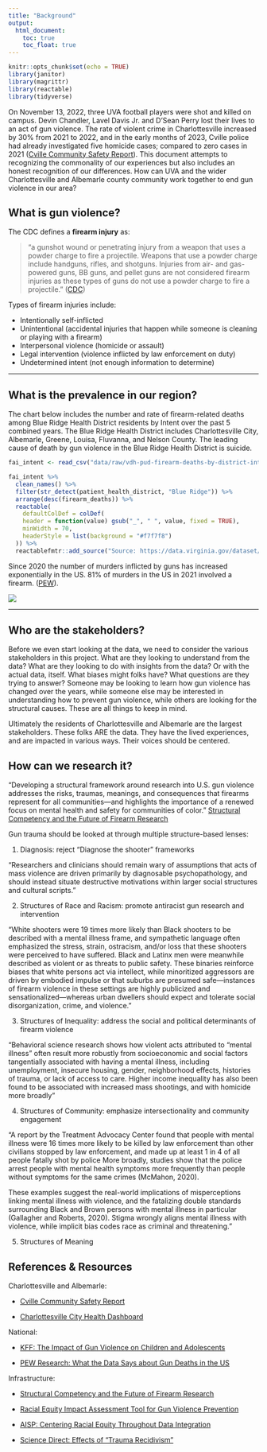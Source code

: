 ```yaml
---
title: "Background"
output: 
  html_document:
    toc: true
    toc_float: true
---
```


```r
knitr::opts_chunk$set(echo = TRUE)
library(janitor)
library(magrittr)
library(reactable)
library(tidyverse)
```

On November 13, 2022, three UVA football players were shot and killed on campus. Devin Chandler, Lavel Davis Jr. and D’Sean Perry lost their lives to an act of gun violence. The rate of violent crime in Charlottesville increased by 30% from 2021 to 2022, and in the early months of 2023, Cville police had already investigated five homicide cases; compared to zero cases in 2021 ([Cville Community Safety Report](https://prescouncil.president.virginia.edu/sites/g/files/jsddwu616/files/2024-01/Final%20Community%20Safety%20Working%20Group%20Report_24.pdf)). This document attempts to recognizing the commonality of our experiences but also includes an honest recognition of our differences. How can UVA and the wider Charlottesville and Albemarle county community work together to end gun violence in our area?



## What is gun violence?

The CDC defines a <b>firearm injury</b> as:

> "a gunshot wound or penetrating injury from a weapon that uses a powder charge to fire a projectile. Weapons that use a powder charge include handguns, rifles, and shotguns. Injuries from air- and gas-powered guns, BB guns, and pellet guns are not considered firearm injuries as these types of guns do not use a powder charge to fire a projectile." ([CDC](https://www.cdc.gov/violenceprevention/firearms/fastfact.html))

Types of firearm injuries include:

-   Intentionally self-inflicted
-   Unintentional (accidental injuries that happen while someone is cleaning or playing with a firearm)
-   Interpersonal violence (homicide or assault)
-   Legal intervention (violence inflicted by law enforcement on duty)
-   Undetermined intent (not enough information to determine)

---

## What is the prevalence in our region? 

The chart below includes the number and rate of firearm-related deaths among Blue Ridge Health District residents by Intent over the past 5 combined years. The Blue Ridge Health District includes Charlottesville City, Albemarle, Greene, Louisa, Fluvanna, and Nelson County. The leading cause of death by gun violence in the Blue Ridge Health District is suicide. 

```r

fai_intent <- read_csv("data/raw/vdh-pud-firearm-deaths-by-district-intent.csv") 

fai_intent %>%
  clean_names() %>%
  filter(str_detect(patient_health_district, "Blue Ridge")) %>%
  arrange(desc(firearm_deaths)) %>%
  reactable(
    defaultColDef = colDef(
    header = function(value) gsub("_", " ", value, fixed = TRUE),
    minWidth = 70,
    headerStyle = list(background = "#f7f7f8")
  )) %>%
  reactablefmtr::add_source("Source: https://data.virginia.gov/dataset/vdh-pud-firearm-deaths-by-district-intent", align = "right", font_style = "italic", font_size = 10, font_color = "grey")
```

Since 2020 the number of murders inflicted by guns has increased exponentially in the US. 81% of murders in the US in 2021 involved a firearm. ([PEW](https://www.pewresearch.org/short-reads/2023/04/26/what-the-data-says-about-gun-deaths-in-the-u-s/)).

<a href="https://www.pewresearch.org/short-reads/2023/04/26/what-the-data-says-about-gun-deaths-in-the-u-s/ft_23-04-20_gundeathsupdate_2/"><img src="https://www.pewresearch.org/wp-content/uploads/2023/04/FT_23.04.20_GunDeathsUpdate_2.png?w=640"/></a>

---

## Who are the stakeholders?

Before we even start looking at the data, we need to consider the various stakeholders in this project. What are they looking to understand from the data? What are they looking to do with insights from the data? Or with the actual data, itself. What biases might folks have? What questions are they trying to answer? Someone may be looking to learn how gun violence has changed over the years, while someone else may be interested in understanding how to prevent gun violence, while others are looking for the structural causes. These are all things to keep in mind.

Ultimately the residents of Charlottesville and Albemarle are the largest stakeholders. These folks ARE the data. They have the lived experiences, and are impacted in various ways. Their voices should be centered.

## How can we research it?

"Developing a structural framework around research into U.S. gun violence addresses the risks, traumas, meanings, and consequences that firearms represent for all communities—and highlights the importance of a renewed focus on mental health and safety for communities of color." [Structural Competency and the Future of Firearm Research](https://www.sciencedirect.com/science/article/pii/S0277953621002112)

Gun trauma should be looked at through multiple structure-based lenses:

1.  Diagnosis: reject “Diagnose the shooter” frameworks

"Researchers and clinicians should remain wary of assumptions that acts of mass violence are driven primarily by diagnosable psychopathology, and should instead situate destructive motivations within larger social structures and cultural scripts."

2.  Structures of Race and Racism: promote antiracist gun research and intervention

"White shooters were 19 times more likely than Black shooters to be described with a mental illness frame, and sympathetic language often emphasized the stress, strain, ostracism, and/or loss that these shooters were perceived to have suffered. Black and Latinx men were meanwhile described as violent or as threats to public safety. These binaries reinforce biases that white persons act via intellect, while minoritized aggressors are driven by embodied impulse or that suburbs are presumed safe—instances of firearm violence in these settings are highly publicized and sensationalized—whereas urban dwellers should expect and tolerate social disorganization, crime, and violence."

3.  Structures of Inequality: address the social and political determinants of firearm violence

"Behavioral science research shows how violent acts attributed to “mental illness” often result more robustly from socioeconomic and social factors tangentially associated with having a mental illness, including unemployment, insecure housing, gender, neighborhood effects, histories of trauma, or lack of access to care. Higher income inequality has also been found to be associated with increased mass shootings, and with homicide more broadly"

4.  Structures of Community: emphasize intersectionality and community engagement

"A report by the Treatment Advocacy Center found that people with mental illness were 16 times more likely to be killed by law enforcement than other civilians stopped by law enforcement, and made up at least 1 in 4 of all people fatally shot by police  More broadly, studies show that the police arrest people with mental health symptoms more frequently than people without symptoms for the same crimes (McMahon, 2020).

These examples suggest the real-world implications of misperceptions linking mental illness with violence, and the fatalizing double standards surrounding Black and Brown persons with mental illness in particular (Gallagher and Roberts, 2020). Stigma wrongly aligns mental illness with violence, while implicit bias codes race as criminal and threatening."

5.  Structures of Meaning

## References & Resources

Charlottesville and Albemarle:

-   [Cville Community Safety Report](https://prescouncil.president.virginia.edu/sites/g/files/jsddwu616/files/2024-01/Final%20Community%20Safety%20Working%20Group%20Report_24.pdf)

-   [Charlottesville City Health Dashboard](https://www.cityhealthdashboard.com/VA/Charlottesville/city-overview)

National:

-   [KFF: The Impact of Gun Violence on Children and Adolescents](https://www.kff.org/mental-health/issue-brief/the-impact-of-gun-violence-on-children-and-adolescents)

-   [PEW Research: What the Data Says about Gun Deaths in the US](https://www.pewresearch.org/short-reads/2023/04/26/what-the-data-says-about-gun-deaths-in-the-u-s/)

Infrastructure:

-   [Structural Competency and the Future of Firearm Research](https://www.sciencedirect.com/science/article/pii/S0277953621002112)

-   [Racial Equity Impact Assessment Tool for Gun Violence Prevention](https://efsgv.org/wp-content/uploads/WEST_EFSGV_REIA_012275.pdf)

- [AISP: Centering Racial Equity Throughout Data Integration ](https://aisp.upenn.edu/wp-content/uploads/2022/07/AISP-Toolkit_5.27.20.pdf)

- [Science Direct: Effects of "Trauma Recidivism"](https://www.sciencedirect.com/science/article/pii/S0020138322008063#:~:text=Trauma%20recidivism%20was%20defined%20as,treatment%20of%20any%20new%20injury.)
